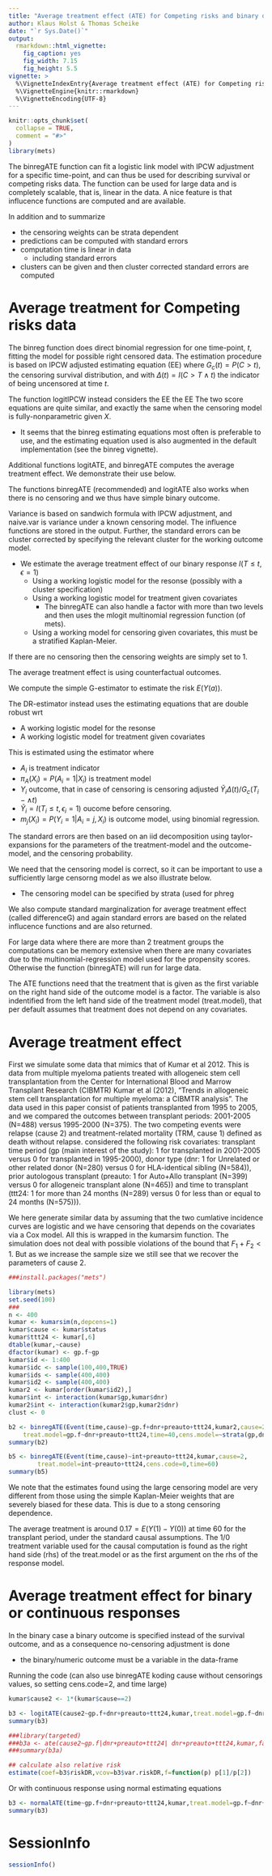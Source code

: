 ```yaml
---
title: "Average treatment effect (ATE) for Competing risks and binary outcomes"
author: Klaus Holst & Thomas Scheike
date: "`r Sys.Date()`"
output:
  rmarkdown::html_vignette:
    fig_caption: yes
    fig_width: 7.15
    fig_height: 5.5        
vignette: >
  %\VignetteIndexEntry{Average treatment effect (ATE) for Competing risks and binary outcomes}
  %\VignetteEngine{knitr::rmarkdown}
  %\VignetteEncoding{UTF-8}
---
```


```r
knitr::opts_chunk$set(
  collapse = TRUE,
  comment = "#>"
)
library(mets)
```


The binregATE function can fit a logistic link model with IPCW adjustment for a specific time-point, 
and can thus be used for describing survival or competing risks data.
The function can be used for large data and is completely scalable, that is, linear in the data. 
A nice feature is that influcence functions are computed and are available.

In addition and to summarize

  - the censoring weights can be strata dependent
  - predictions can be computed with standard errors 
  - computation time is linear in data
     - including standard errors
  - clusters can be given and then cluster corrected standard errors are computed



Average treatment for Competing risks data 
==========================================


The binreg function does direct binomial regression for one time-point, $t$, 
fitting the model 
\begin{align*}
P(T \leq t, \epsilon=1 | X )  & = \mbox{expit}( X^T \beta),
\end{align*}
for possible right censored data. The estimation procedure 
is based on IPCW adjusted estimating equation (EE)
\begin{align*}
 U(\beta) = &  X \left( \Delta(t) I(T \leq t, \epsilon=1 )/G_c(T \wedge t) - \mbox{expit}( X^T beta) \right) = 0 
\end{align*}
where $G_c(t)=P(C > t)$, the censoring survival distribution, and with $\Delta(t) = I( C > T \wedge t)$ the indicator
of being uncensored at time $t$. 

The function logitIPCW instead considers  the EE the EE
\begin{align*}
 U(\beta) = &  X  \frac{\Delta(t)}{G_c(T \wedge t)} \left( I(T \leq t, \epsilon=1 ) - \mbox{expit}( X^T beta) \right) = 0.
\end{align*}
The two score equations are quite similar, and exactly the same when the censoring model is fully-nonparametric given $X$.

 - It seems that the binreg estimating equations most often is preferable to use, 
    and the estimating equation used is also augmented in the default implementation (see the binreg vignette).

Additional functions logitATE, and binregATE computes the average treatment effect. We demonstrate their use below. 

The functions binregATE (recommended) and logitATE also works when there is no censoring and we thus have simple binary outcome. 

Variance is based on  sandwich formula with IPCW adjustment, 
and naive.var is variance 
under a known censoring model. The influence functions are stored in the 
output. Further, the standard errors can be
cluster corrected by specifying the relevant cluster for the working outcome model.

 - We estimate the average treatment effect of our binary response $I(T \leq t, \epsilon=1)$
   - Using a working logistic model for the resonse (possibly with a cluster specification)
   - Using a working logistic model for treatment given covariates
     - The binregATE can also handle a factor with more than two levels and then uses
        the mlogit multinomial regression function (of mets). 
   - Using a working model for censoring given covariates, this must be a stratified Kaplan-Meier.

If there are no censoring then the censoring weights are simply set to 1.

The average treatment effect is 
\begin{align*}
 E(Y(1) - Y(0)) 
\end{align*}
using counterfactual outcomes. 

We compute the simple G-estimator 
\begin{align*}
\sum  m_a(X_i) 
\end{align*}
to estimate the risk $E(Y(a))$. 

The DR-estimator instead uses the estimating equations that are double robust wrt 

   - A working logistic model for the resonse
   - A working logistic model for treatment given covariates

This is estimated using the estimator 
\begin{align*}
\sum \left[ \frac{A_i Y_i}{\pi_A(X_i)}-\frac{A_i - \pi_A(X_i)}{\pi_A(X_i)} m_1(X_i) \right]
   - \left[ \frac{(1-A_i) Y_i}{1-\pi_A(X_i)}+\frac{A_i - \pi_A(X_i)}{1-\pi_A(X_i)} m_0(X_i) \right]
\end{align*}
where

 - $A_i$ is treatment indicator
 - $\pi_A(X_i) = P(A_i=1|X_i)$ is treatment model 
 - $Y_i$ outcome, that in case of censoring is censoring adjusted $\tilde Y_i \Delta(t) /G_c(T_i- \wedge t)$
 - $\tilde Y_i = I(T_i \leq t, \epsilon_i=1)$ oucome before censoring.
 - $m_j(X_i)=P(Y_i=1| A_i=j,X_i)$ is outcome model, using binomial regression.

 The standard errors are then based on an iid decomposition using taylor-expansions 
 for the
 parameters of the treatment-model and the outcome-model, and the 
 censoring probability. 

 We need that the censoring model is correct, so it can be important to use a sufficiently 
 large censorng model as we also illustrate below. 

   - The censoring model can be specified by strata (used for phreg

We also compute standard marginalization for average treatment effect  (called differenceG) 
\begin{align*}
\sum \left[  m_1(X_i) - m_0(X_i) \right]
\end{align*}
and again standard errors are based on the related influcence functions and are also returned. 

For large data where there are more than 2 treatment groups the 
computations can be memory extensive when
there are many covariates due to the multinomial-regression model used for the 
propensity scores. Otherwise
the function (binregATE) will run for large data.


The ATE functions need that the treatment that is given as the first variable on
the right hand side of the outcome model is a factor. The variable is also
indentified from the left hand side of the 
treatment model (treat.model), that per default 
assumes that treatment does not depend on any covariates. 


Average treatment effect 
=========================

First we simulate some data that mimics that of Kumar et al 2012. 
This is data from multiple myeloma patients treated with allogeneic stem cell
transplantation from the Center for International Blood and Marrow Transplant Research
(CIBMTR) Kumar et al (2012), "Trends in allogeneic stem cell transplantation for multiple myeloma: a CIBMTR
analysis".  The data used in this paper consist of patients transplanted from 1995 to
2005, and we compared the outcomes between transplant periods: 2001-2005 (N=488)
versus 1995-2000 (N=375). The two competing events were
relapse (cause 2) and treatment-related mortality (TRM, cause 1) defined as death without relapse.
\cite{kumar-2012} considered the following risk covariates: 
transplant time period (gp (main interest of the study): 1 for transplanted in
2001-2005 versus 0 for transplanted in 1995-2000), donor type (dnr: 1 for Unrelated or
other related donor (N=280) versus 0 for HLA-identical sibling (N=584)), prior
autologous transplant (preauto: 1 for Auto+Allo transplant (N=399) versus 0 for
allogeneic transplant alone (N=465)) and time to transplant (ttt24: 1 for more than 24 months (N=289) versus 0 for less than or
equal to 24 months (N=575))). 


We here generate similar data by assuming that the two cumlative incidence curves are logistic and we
have censoring that depends on the covariates via a Cox model. All this is wrapped in the kumarsim function. 
The simulation does not deal with possible violations of the bound that $F_1+F_2 < 1$. But as we increase the 
sample size we still see that we recover the parameters of cause 2. 


```r
###install.packages("mets")

library(mets) 
set.seed(100)
###
n <- 400
kumar <- kumarsim(n,depcens=1)
kumar$cause <- kumar$status
kumar$ttt24 <- kumar[,6]
dtable(kumar,~cause)
dfactor(kumar) <- gp.f~gp
kumar$id <- 1:400
kumar$idc <- sample(100,400,TRUE)
kumar$ids <- sample(400,400)
kumar$id2 <- sample(400,400)
kumar2 <- kumar[order(kumar$id2),]
kumar$int <- interaction(kumar$gp,kumar$dnr)
kumar2$int <- interaction(kumar2$gp,kumar2$dnr)
clust <- 0

b2 <- binregATE(Event(time,cause)~gp.f+dnr+preauto+ttt24,kumar2,cause=2,
	treat.model=gp.f~dnr+preauto+ttt24,time=40,cens.model=~strata(gp,dnr))
summary(b2)

b5 <- binregATE(Event(time,cause)~int+preauto+ttt24,kumar,cause=2,
		treat.model=int~preauto+ttt24,cens.code=0,time=60)
summary(b5)
```

We note that the estimates found using the large censoring model are very different from those
using the simple Kaplan-Meier weights that are severely biased for these data. This is due to a stong 
censoring dependence. 

The average treatment is around $0.17 = E(Y(1) - Y(0))$ at time 60 for the 
transplant period, under the standard causal assumptions. 
The 1/0 treatment variable used for the causal computation is found as the right hand side (rhs) of the treat.model 
or as the first argument on the rhs of the response model. 


Average treatment effect for binary or continuous responses
===========================================================

In the binary case a binary outcome is specified instead of the survival outcome, and as a
consequence no-censoring adjustment is done 

 - the binary/numeric outcome must be a variable in the data-frame 

Running the code (can also use binregATE koding cause without censorings values, so setting cens.code=2, and time large)

```r
kumar$cause2 <- 1*(kumar$cause==2)

b3 <- logitATE(cause2~gp.f+dnr+preauto+ttt24,kumar,treat.model=gp.f~dnr+preauto+ttt24)
summary(b3)

###library(targeted)
###b3a <- ate(cause2~gp.f|dnr+preauto+ttt24| dnr+preauto+ttt24,kumar,family=binomial)
###summary(b3a)

## calculate also relative risk
estimate(coef=b3$riskDR,vcov=b3$var.riskDR,f=function(p) p[1]/p[2])
```

Or with continuous response using normal estimating equations

```r
b3 <- normalATE(time~gp.f+dnr+preauto+ttt24,kumar,treat.model=gp.f~dnr+preauto+ttt24)
summary(b3)
```


SessionInfo
============


```r
sessionInfo()
```


